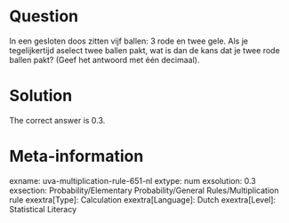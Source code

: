Question
========

In een gesloten doos zitten vijf ballen: 3 rode en twee gele. Als je tegelijkertijd aselect twee ballen pakt, wat is dan de kans dat je twee rode ballen pakt?
(Geef het antwoord met één decimaal).

Solution
========

The correct answer is 0.3.

Meta-information
================
exname: uva-multiplication-rule-651-nl
extype: num
exsolution: 0.3
exsection: Probability/Elementary Probability/General Rules/Multiplication rule
exextra[Type]: Calculation
exextra[Language]: Dutch
exextra[Level]: Statistical Literacy
